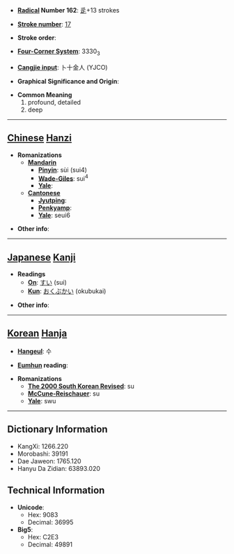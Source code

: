 * '''[[Wiktionary:Chinese radical index| Radical]] Number 162''': [[Wiktionary:Chinese radical index 辵|辵]]+13 strokes

* '''[[Wiktionary:Chinese total strokes index|Stroke number]]''': [[Wiktionary:Chinese total strokes index 17|17]]

* '''Stroke order''': 

* '''[[Wiktionary:Chinese four corner index|Four-Corner System]]''': 3330<sub>3</sub>

* '''[[Wiktionary:Chinese Cangjie index|Cangjie input]]''': 卜十金人 (YJCO)

* '''Graphical Significance and Origin''': 

* '''Common Meaning'''
*#profound, detailed
*# deep


----

== [[Chinese]] [[Hanzi]] ==

* '''Romanizations'''
** '''[[Mandarin]]'''
*** '''[[Pinyin]]''': sùi (sui4)
*** '''[[Wade-Giles]]''': sui<sup>4</sup>
*** '''[[Yale]]''': 
** '''[[Cantonese]]'''
*** '''[[Jyutping]]''':
*** '''[[Penkyamp]]''': 
*** '''[[Yale]]''': seui6

* '''Other info''': 

----

== [[Japanese]] [[Kanji]] ==

* '''Readings'''
** '''[[On]]''': [[すい]] (sui)
** '''[[Kun]]''': [[おくぶかい]] (okubukai)

* '''Other info''':  

----

== [[Korean]] [[Hanja]] ==

* '''[[Hangeul]]''': 수

* '''[[Eumhun]] reading''': 

* '''Romanizations'''
** '''[[The 2000 South Korean Revised Romanization|The 2000 South Korean Revised]]''': su
** '''[[McCune-Reischauer]]''': su
** '''[[Yale]]''': swu

----

== Dictionary Information ==

* KangXi: 1266.220
* Morobashi: 39191
* Dae Jaweon: 1765.120
* Hanyu Da Zidian: 63893.020

== Technical Information ==

* '''Unicode''':
** Hex: 9083
** Decimal: 36995
* '''Big5''':
** Hex: C2E3
** Decimal: 49891